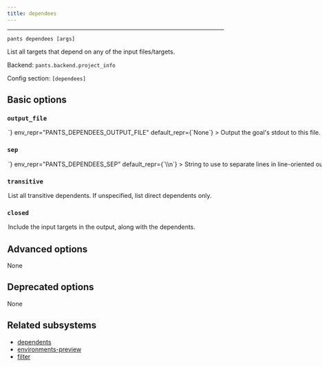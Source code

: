 ```yaml
---
title: dependees
---
```



---

```
pants dependees [args]
```

List all targets that depend on any of the input files/targets.

Backend: <span className="color--primary">`pants.backend.project_info`</span>

Config section: <span className="color--primary">`[dependees]`</span>

<span className={styles.options}>

## Basic options

### `output_file`

<Option
  cli_repr={`--dependees-output-file=<path>`}
  env_repr="PANTS_DEPENDEES_OUTPUT_FILE"
  default_repr={`None`}
>

Output the goal&#x27;s stdout to this file. If unspecified, outputs to stdout.

</Option>

### `sep`

<Option
  cli_repr={`--dependees-sep=<separator>`}
  env_repr="PANTS_DEPENDEES_SEP"
  default_repr={`\\n`}
>

String to use to separate lines in line-oriented output.

</Option>

### `transitive`

<Option
  cli_repr={`--[no-]dependees-transitive`}
  env_repr="PANTS_DEPENDEES_TRANSITIVE"
  default_repr={`False`}
>

List all transitive dependents. If unspecified, list direct dependents only.

</Option>

### `closed`

<Option
  cli_repr={`--[no-]dependees-closed`}
  env_repr="PANTS_DEPENDEES_CLOSED"
  default_repr={`False`}
>

Include the input targets in the output, along with the dependents.

</Option>

## Advanced options

None

## Deprecated options

None

## Related subsystems

- [dependents](../goals/dependents.mdx)
- [environments-preview](../subsystems/environments-preview.mdx)
- [filter](../subsystems/filter.mdx)

</span>
